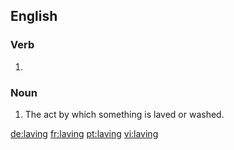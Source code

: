 ==English==

===Verb===
{{head|en}}

# {{present participle of|lave}}

===Noun===
{{en-noun}}

# The act by which something is laved or washed.

[[de:laving]]
[[fr:laving]]
[[pt:laving]]
[[vi:laving]]